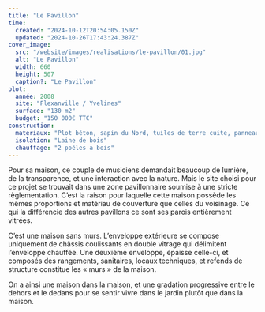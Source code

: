 ```yaml
---
title: "Le Pavillon"
time:
  created: "2024-10-12T20:54:05.150Z"
  updated: "2024-10-26T17:43:24.387Z"
cover_image:
  src: "/website/images/realisations/le-pavillon/01.jpg"
  alt: "Le Pavillon"
  width: 660
  height: 507
  caption?: "Le Pavillon"
plot:
  année: 2008
  site: "Flexanville / Yvelines"
  surface: "130 m2"
  budget: "150 000€ TTC"
construction:
  materiaux: "Plot béton, sapin du Nord, tuiles de terre cuite, panneaux OSB"
  isolation: "Laine de bois"
  chauffage: "2 poêles a bois"
---
```


Pour sa maison, ce couple de musiciens demandait beaucoup de lumière, de la transparence, et une interaction avec la nature. Mais le site choisi pour ce projet se trouvait dans une zone pavillonnaire soumise à une stricte règlementation. C’est la raison pour laquelle cette maison possède les mêmes proportions et matériau de couverture que celles du voisinage. Ce qui la différencie des autres pavillons ce sont ses parois entièrement vitrées.

C’est une maison sans murs. L’enveloppe extérieure se compose uniquement de châssis coulissants en double vitrage qui délimitent l’enveloppe chauffée. Une deuxième enveloppe, épaisse celle-ci, et composés des rangements, sanitaires, locaux techniques, et refends de structure constitue les « murs » de la maison.

On a ainsi une maison dans la maison, et une gradation progressive entre le dehors et le dedans pour se sentir vivre dans le jardin plutôt que dans la maison.
